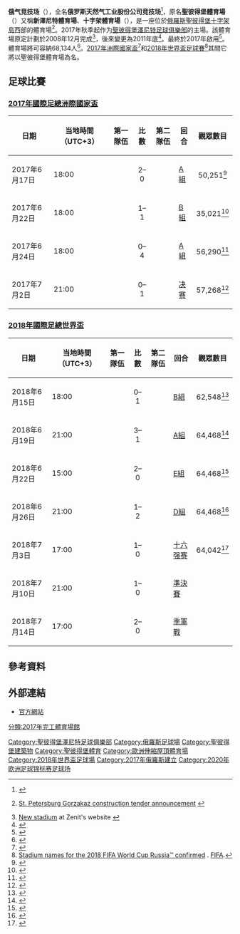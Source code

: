 {{noteTA
|G1=足球
}}
{{Infobox stadium
| stadium_name      = 聖彼得堡體育場
| nick_name         = 澤尼特體育場
| image             = Spb 06-2017 img40 Krestovsky Stadium.jpg
| image_size        = 300px
| caption           = 
| location          = {{flagicon|Russia}}[[俄羅斯|俄羅斯]][[聖彼得堡|聖彼得堡]]
| coordinates       = {{coord|59|58|22.63|N|30|13|13.92|E|type:landmark|display=it}}
| broke_ground      = 2007
| opened            = 2017
| renovated         =
| expanded          =
| closed            =
| demolished        =
| owner             = [[聖彼得堡澤尼特|聖彼得堡澤尼特]]
| operator          = 
| surface           = 草地
| Constructor       = 

| construction_cost = 11億[[美元|美元]]
| architect         = [[黑川纪章|黑川纪章]]
| former_names      = 
| nicknames         = 
| tenants = [[聖彼得堡澤尼特足球俱樂部|聖彼得堡澤尼特足球俱樂部]]（2017-）<br />[[2017年联合会杯|2017年联合会杯]]<br />[[2018年世界盃|2018年世界盃]]<br />[[2020年歐洲國家盃|2020年歐洲國家盃]]
| seating_capacity  = 64,468（世界盃）<br />~ 80,000（演唱會）<ref>{{cite web|url=http://piterarena.com/en/facts-about-stadium|title=Facts about stadium - Official site of Zenit Arena / Piter Arena in Saint Petersburg|publisher=|access-date=2017-05-12|archive-url=https://web.archive.org/web/20170703140414/http://piterarena.com/en/facts-about-stadium|archive-date=2017-07-03|dead-url=yes}}</ref>
| dimensions        = 
}}

'''俄气竞技场'''（{{lang-ru|Газпром Арена}}），全名'''俄罗斯天然气工业股份公司竞技场'''<ref>{{Cite news |url=https://cn.fc-zenit.ru/4028/ |title=圣彼得堡竞技场从今天正式更名为《俄罗斯天然气工业股份公司竞技场》，简称《俄气竞技场》！ |date=2018-12-08 |work=泽尼特足球俱乐部 |accessdate=2021-02-22}}</ref>，原名'''聖彼得堡體育場'''（{{lang-ru|Стадион «Санкт-Петербург»}}）又稱'''新澤尼特體育場'''、'''十字架體育場'''（{{lang-ru|Стадион «Крестовский»}}），是一座位於[[俄羅斯|俄羅斯]][[聖彼得堡|聖彼得堡]][[十字架島|十字架島]]西部的體育場<ref>{{ru icon}} [http://www.gorzakaz.org/news.php?id=3848 St. Petersburg Gorzakaz construction tender announcement] {{Wayback|url=http://www.gorzakaz.org/news.php?id=3848 |date=20190603053348 }}</ref>。2017年秋季起作为[[聖彼得堡澤尼特足球俱樂部|聖彼得堡澤尼特足球俱樂部]]的主場。該體育場原定計劃於2008年12月完成<ref name="offsite">[http://www.fc-zenit.ru/info/page.phtml?id=340 New stadium] {{webarchive|url=https://web.archive.org/web/20070819035541/http://www.fc-zenit.ru/info/page.phtml?id=340 |date=2007-08-19 }} at Zenit's website {{ru icon}}</ref>，後來變更為2011年底<ref>{{Cite web |url=http://nvspb.ru/tops/gazprom-arena-luchshe-no-pozje-42431 |title=«Газпром-Арена». Лучше, но позже |accessdate=2015-04-05 |archive-date=2017-07-31 |archive-url=https://web.archive.org/web/20170731150756/http://nvspb.ru/tops/gazprom-arena-luchshe-no-pozje-42431 |dead-url=yes }}</ref>。最終於2017年啟用<ref>{{Cite web |url=https://www.bbc.com/sport/football/41586162 |title=World Cup 2018: A guide to the grounds hosting games in Russia |work=BBC Sport |date=2018-06-01}}</ref>。體育場將可容納68,134人<ref>{{cite web|url=http://www.fifa.com/worldcup/destination/stadiums/stadium=5031303/index.html|title=2018 FIFA World Cup Russia™ - Destination - FIFA.com|first=|last=FIFA.com|publisher=|accessdate=2017-05-12|archive-date=2019-01-07|archive-url=https://web.archive.org/web/20190107024147/https://www.fifa.com/worldcup/destination/stadiums/stadium=5031303/index.html|dead-url=no}}</ref>。[[2017年洲際國家盃|2017年洲際國家盃]]<ref>{{cite web|url=http://www.fifa.com/confederationscup/destination/cities/city=1771/index.html|title=FIFA Confederations Cup Russia 2017 - Saint Petersburg - FIFA.com|first=|last=FIFA.com|publisher=|accessdate=2017-05-12|archive-date=2019-01-07|archive-url=https://web.archive.org/web/20190107024205/https://www.fifa.com/confederationscup/destination/cities/city=1771/index.html|dead-url=no}}</ref>和[[2018年世界盃足球賽|2018年世界盃足球賽]]<ref>[http://www.fifa.com/worldcup/news/y=2015/m=10/news=stadium-names-for-the-2018-fifa-world-cup-russiatm-confirmed-2709881.html Stadium names for the 2018 FIFA World Cup Russia™ confirmed] {{Wayback|url=http://www.fifa.com/worldcup/news/y=2015/m=10/news=stadium-names-for-the-2018-fifa-world-cup-russiatm-confirmed-2709881.html |date=20171111152009 }}. [[国际足球联合会|FIFA]].</ref>其間它將以聖彼得堡體育場為名。

== 足球比賽 ==
=== [[2017年國際足總洲際國家盃|2017年國際足總洲際國家盃]] ===
{{clear}}
{|class="wikitable" style="text-align:left; width:100%;"
|-
!日期
!当地時間（UTC+3）
!第一隊伍
!比數
!第二隊伍
!回合
!觀眾數目
|-
|2017年6月17日 ||18:00|| {{fb|RUS}} ||style="text-align:center;"| 2–0 || {{fb|NZL}} ||[[2017年洲際國家盃A組|A組]]||style="text-align:center;"| 50,251<ref>{{cite web |url=http://resources.fifa.com/mm/document/tournament/competition/02/89/57/39/eng_01_0617_rus-nzl_fulltime.pdf |title=Match report – Group A – Russia - New Zealand |website=FIFA.com |publisher=[[国际足球联合会|Fédération Internationale de Football Association]] |format=PDF |date=17 June 2017 |access-date=17 June 2017 |archive-url=https://web.archive.org/web/20170712095343/http://resources.fifa.com/mm/document/tournament/competition/02/89/57/39/eng_01_0617_rus-nzl_fulltime.pdf |archive-date=2017-07-12 |dead-url=yes }}</ref>
|-
|2017年6月22日 ||18:00|| {{fb|CMR}} ||style="text-align:center;"| 1–1 || {{fb|AUS}} ||[[2017年洲際國家盃B組|B組]]||style="text-align:center;"| 35,021<ref>{{cite web |url=http://resources.fifa.com/mm/document/tournament/competition/02/89/76/02/eng_07_0622_cmr-aus_fulltime.pdf |title=Match report – Group B – Cameroon - Australia |website=FIFA.com |publisher=[[国际足球联合会|Fédération Internationale de Football Association]] |format=PDF |date=22 June 2017 |access-date=22 June 2017 |archive-url=https://web.archive.org/web/20170721212851/http://resources.fifa.com/mm/document/tournament/competition/02/89/76/02/eng_07_0622_cmr-aus_fulltime.pdf |archive-date=2017-07-21 |dead-url=yes }}</ref>
|-
|2017年6月24日 ||18:00|| {{fb|NZL}} ||style="text-align:center;"| 0–4 || {{fb|POR}} ||[[2017年洲際國家盃A組|A組]]||style="text-align:center;"| 56,290<ref>{{cite web |url=http://resources.fifa.com/mm/document/tournament/competition/02/89/81/15/eng_10_0624_nzl-por_fulltime.pdf |title=Match report – Group A – New Zealand - Portugal |website=FIFA.com |publisher=[[国际足球联合会|Fédération Internationale de Football Association]] |format=PDF |date=24 June 2017 |access-date=24 June 2017 |archive-url=https://web.archive.org/web/20170712171153/http://resources.fifa.com/mm/document/tournament/competition/02/89/81/15/eng_10_0624_nzl-por_fulltime.pdf |archive-date=2017-07-12 |dead-url=yes }}</ref>
|- bgcolor=gold
|2017年7月2日 ||21:00|| {{fb|CHI}} ||style="text-align:center;"| 0–1 || {{fb|GER}} ||[[2017年洲際國家盃淘汰賽|决赛]]||style="text-align:center;"| 57,268<ref>{{cite web |url=http://resources.fifa.com/mm/document/tournament/competition/02/90/00/83/eng_16_0702_chi-ger_fulltime.pdf |title=Match report – Final – Chile - Germany |website=FIFA.com |publisher=[[国际足球联合会|Fédération Internationale de Football Association]] |format=PDF |date=2 July 2017 |access-date=2 July 2017 |archive-url=https://web.archive.org/web/20170712113711/http://resources.fifa.com/mm/document/tournament/competition/02/90/00/83/eng_16_0702_chi-ger_fulltime.pdf |archive-date=2017-07-12 |dead-url=yes }}</ref>
|}

=== [[2018年國際足總世界盃|2018年國際足總世界盃]] ===
{{clear}}
{|class="wikitable" style="text-align:left; width:100%;"
|-
!日期
!当地時間（UTC+3）
!第一隊伍
!比數
!第二隊伍
!回合
!觀眾數目
|-
|2018年6月15日 || 18:00 || {{fb|MAR}} ||style="text-align:center;"| 0–1 || {{fb|IRN}} ||[[2018年國際足協世界盃B組|B組]]||style="text-align:center;"| 62,548<ref>{{cite web |url=https://resources.fifa.com/image/upload/eng-04-0615-mar-irn-fulltime-pdf-2957287.pdf?cloudid=blbvovm1253pu2epd6kp |title=Match report – Group B – Morocco - Iran |website=FIFA.com |publisher=[[國際足球總會|國際足球總會]] |format=PDF |date=15 June 2018 |access-date=15 June 2018 |archive-date=2018-06-15 |archive-url=https://web.archive.org/web/20180615191233/https://resources.fifa.com/image/upload/eng-04-0615-mar-irn-fulltime-pdf-2957287.pdf?cloudid=blbvovm1253pu2epd6kp |dead-url=no }}</ref>
|-
|2018年6月19日 || 21:00 || {{fb|RUS}} ||style="text-align:center;"| 3–1 || {{fb|EGY}} ||[[2018年國際足協世界盃A組|A組]]||style="text-align:center;"| 64,468<ref>{{cite web |url=https://resources.fifa.com/image/upload/eng-17-0619-rus-egy-fulltime-pdf-2962362.pdf?cloudid=qp7kzexpmbr0jci4gbqx |title=Match report – Group A – Russia - Egypt |website=FIFA.com |publisher=[[國際足球總會|國際足球總會]] |format=PDF |date=19 June 2018 |access-date=19 June 2018 |archive-date=2018-06-24 |archive-url=https://web.archive.org/web/20180624153457/https://resources.fifa.com/image/upload/eng-17-0619-rus-egy-fulltime-pdf-2962362.pdf?cloudid=qp7kzexpmbr0jci4gbqx |dead-url=no }}</ref>
|-
|2018年6月22日 || 15:00 || {{fb|BRA}} ||style="text-align:center;"| 2–0 || {{fb|CRC}} ||[[2018年國際足協世界盃E組|E組]]||style="text-align:center;"| 64,468<ref>{{cite web |url=https://resources.fifa.com/image/upload/eng-25-0622-bra-crc-fulltime-pdf-2964856.pdf?cloudid=wjscgoxelaxw7jmmd3xj |title=Match report – Group E – Brazil - Costa Rica |website=FIFA.com |publisher=[[國際足球總會|國際足球總會]] |format=PDF |date=22 June 2018 |access-date=22 June 2018 |archive-date=2018-06-24 |archive-url=https://web.archive.org/web/20180624153455/https://resources.fifa.com/image/upload/eng-25-0622-bra-crc-fulltime-pdf-2964856.pdf?cloudid=wjscgoxelaxw7jmmd3xj |dead-url=no }}</ref>
|-
|2018年6月26日 || 21:00 || {{fb|NGR}} ||style="text-align:center;"| 1–2 || {{fb|ARG}} ||[[2018年國際足協世界盃D組|D組]]||style="text-align:center;"| 64,468<ref>{{cite web |url=https://resources.fifa.com/image/upload/eng-39-0626-nga-arg-fulltime-pdf-2970672.pdf?cloudid=ruwat1fihouipfuexwfe |title=Match report – Group D – Nigeria - Argentina |website=FIFA.com |publisher=[[國際足球總會|國際足球總會]] |format=PDF |date=26 June 2018 |access-date=26 June 2018 |archive-date=2018-06-26 |archive-url=https://web.archive.org/web/20180626220503/https://resources.fifa.com/image/upload/eng-39-0626-nga-arg-fulltime-pdf-2970672.pdf?cloudid=ruwat1fihouipfuexwfe |dead-url=no }}</ref>
|-
|2018年7月3日 || 17:00 || {{fb|SWE}} ||style="text-align:center;"| 1–0 || {{fb|SUI}} ||[[2018年國際足協世界盃淘汰賽#十六強|十六强赛]]||style="text-align:center;"| 64,042<ref>{{cite web |url=https://resources.fifa.com/image/upload/eng-55-0703-swe-sui-fulltime-pdf-2981293.pdf?cloudid=x8euhzw50bbr0wy1voyg |title=Match report – Round of 16 – Sweden - Switzerland |website=FIFA.com |publisher=[[國際足球總會|國際足球總會]] |format=PDF |date=3 July 2018 |access-date=3 July 2018 |archive-date=2018-07-03 |archive-url=https://web.archive.org/web/20180703190853/https://resources.fifa.com/image/upload/eng-55-0703-swe-sui-fulltime-pdf-2981293.pdf?cloudid=x8euhzw50bbr0wy1voyg |dead-url=no }}</ref>
|-
|2018年7月10日 || 21:00 || {{fb|FRA}} ||style="text-align:center;"| 1–0 || {{fb|BEL}} ||[[2018年國際足協世界盃淘汰賽#準決賽|準決賽]]||style="text-align:center;"|
|-
|2018年7月14日 || 17:00 || {{fb|BEL}} ||style="text-align:center;"| 2–0 ||{{fb|ENG}} ||[[2018年國際足協世界盃淘汰賽#季軍戰|季軍戰]]||style="text-align:center;"|
|}

==參考資料==
{{Reflist}}

==外部連結==
* [https://web.archive.org/web/20170623132309/http://piterarena.com/en 官方網站]

{{S-start}}
{{Succession box|
 title=[[國際足總洲際國家盃|國際足總洲際國家盃]]<br />決賽場地|
 before=[[馬拉卡納體育場|馬拉卡納體育場]]<br />[[里約熱內盧|里約熱內盧]]|
 after= |
 years=[[2017年洲際國家盃|2017]]
}}
{{S-end}}
{{2017年洲際國家盃}}
{{2018年國際足總世界盃比賽場館}}
{{2020年欧洲足球锦标赛比赛场地}}

{{portal bar|俄羅斯|聖彼得堡|建築|體育|足球}}

[[Category:聖彼得堡澤尼特足球俱樂部|Category:聖彼得堡澤尼特足球俱樂部]]
[[Category:俄羅斯足球場|Category:俄羅斯足球場]]
[[Category:聖彼得堡建築物|Category:聖彼得堡建築物]]
[[Category:聖彼得堡體育|Category:聖彼得堡體育]]
[[Category:歐洲伸縮屋頂體育場|Category:歐洲伸縮屋頂體育場]]
[[Category:2018年世界盃足球場|Category:2018年世界盃足球場]]
[[分類:2017年完工體育場館|分類:2017年完工體育場館]]
[[Category:2017年俄羅斯建立|Category:2017年俄羅斯建立]]
[[Category:2020年欧洲足球锦标赛足球场|Category:2020年欧洲足球锦标赛足球场]]